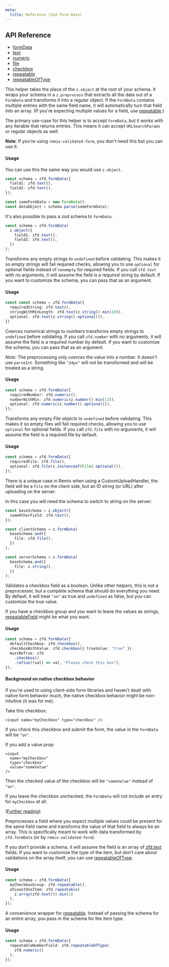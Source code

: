 ```yaml
---
meta:
  title: Reference (Zod Form Data)
---
```



## API Reference

- [formData](#formData)
- [text](#text)
- [numeric](#numeric)
- [file](#file)
- [checkbox](#checkbox)
- [repeatable](#repeatable)
- [repeatableOfType](#repeatableOfType)

<PropHeader
  prop="formData"
  type="(shape: ZodRawShape) => ZodEffects"
/>

This helper takes the place of the `z.object` at the root of your schema.
It wraps your schema in a `z.preprocess` that extracts all the data out of a `FormData`
and transforms it into a regular object.
If the `FormData` contains multiple entries with the same field name,
it will automatically turn that field into an array.
(If you're expecting multiple values for a field, use [repeatable](#repeatable).)

The primary use-case for this helper is to accept `FormData`,
but it works with any iterable that returns entries.
This means it can accept `URLSearchParams` or regular objects as well.

**Note**: If you're using `remix-validated-form`, you don't need this but you can use it.

#### Usage

You can use this the same way you would use `z.object`.

```ts
const schema = zfd.formData({
  field1: zfd.text(),
  field2: zfd.text(),
});

const someFormData = new FormData();
const dataObject = schema.parse(someFormData);
```

It's also possible to pass a zod schema to `formData`.

```ts
const schema = zfd.formData(
  z.object({
    field1: zfd.text(),
    field2: zfd.text(),
  })
);
```

<PropHeader
  prop="text"
  type="(schema?: ZodTypeAny) => ZodEffects"
/>

Transforms any empty strings to `undefined` before validating.
This makes it so empty strings will fail required checks,
allowing you to use `optional` for optional fields instead of `nonempty` for required fields.
If you call `zfd.text` with no arguments, it will assume the field is a required string by default.
If you want to customize the schema, you can pass that as an argument.

#### Usage

```ts
const const schema = zfd.formData({
  requiredString: zfd.text(),
  stringWithMinLength: zfd.text(z.string().min(10)),
  optional: zfd.text(z.string().optional()),
})
```

<PropHeader
  prop="numeric"
  type="(schema?: ZodTypeAny) => ZodEffects"
/>

Coerces numerical strings to numbers transforms empty strings to `undefined` before validating.
If you call `zfd.number` with no arguments,
it will assume the field is a required number by default.
If you want to customize the schema, you can pass that as an argument.

_Note:_ The preprocessing only _coerces_ the value into a number. It doesn't use `parseInt`.
Something like `"24px"` will not be transformed and will be treated as a string.

#### Usage

```ts
const schema = zfd.formData({
  requiredNumber: zfd.numeric(),
  numberWithMin: zfd.numeric(z.number().min(13)),
  optional: zfd.numeric(z.number().optional()),
});
```

<PropHeader
  prop="file"
  type="(schema?: ZodTypeAny) => ZodEffects"
/>

Transforms any empty File objects to `undefined` before validating.
This makes it so empty files will fail required checks,
allowing you to use `optional` for optional fields.
If you call `zfd.file` with no arguments, it will assume the field is a required file by default.

#### Usage

```ts
const schema = zfd.formData({
  requiredFile: zfd.file(),
  optional: zfd.file(z.instanceof(File).optional()),
});
```

There is a unique case in Remix when using a CustomUploadHandler,
the field will be a `File` on the client side, but an ID string (or URL) after uploading on the server.

In this case you will need the schema to switch to string on the server:

```ts
const baseSchema = z.object({
  someOtherField: zfd.text(),
});

const clientSchema = z.formData(
  baseSchema.and({
    file: zfd.file(),
  })
);

const serverSchema = z.formData(
  baseSchema.and({
    file: z.string(),
  })
);
```

<PropHeader
  prop="checkbox"
  type="(params?: { trueValue?: string }) => ZodUnion"
/>

Validates a checkbox field as a boolean.
Unlike other helpers, this is not a preprocesser,
but a complete schema that should do everything you need.
By default, it will treat `"on"` as true and `undefined` as false,
but you can customize the true value.

If you have a checkbox group and you want to leave the values as strings,
[repeatableField](#repeatableField) might be what you want.

#### Usage

```ts
const schema = zfd.formData({
  defaultCheckbox: zfd.checkbox(),
  checkboxWithValue: zfd.checkbox({ trueValue: "true" }),
  mustBeTrue: zfd
    .checkbox()
    .refine((val) => val, "Please check this box"),
});
```

#### Background on native checkbox behavior

If you're used to using client-side form libraries and haven't dealt with native form behavior much,
the native checkbox behavior might be non-intuitive (it was for me).

Take this checkbox:

```tsx
<input name="myCheckbox" type="checkbox" />
```

If you check this checkbox and submit the form, the value in the `FormData` will be `"on"`.

If you add a value prop:

```tsx
<input
  name="myCheckbox"
  type="checkbox"
  value="someValue"
/>
```

Then the checked value of the checkbox will be `"someValue"` instead of `"on"`.

If you leave the checkbox unchecked,
the `FormData` will not include an entry for `myCheckbox` at all.

([Further reading](https://developer.mozilla.org/en-US/docs/Web/HTML/Element/input/checkbox#value))

<PropHeader
  prop="repeatable"
  type="(schema?: ZodTypeAny) => ZodEffects"
/>

Preprocesses a field where you expect multiple values could be present for the same field name
and transforms the value of that field to always be an array.
This is specifically meant to work with data transformed by `zfd.formData`
(or by `remix-validated-form`).

If you don't provide a schema, it will assume the field is an array of [zfd.text](#text) fields.
If you want to customize the type of the item, but don't care about validations on the array itself,
you can use [repeatableOfType](#repeatableOfType).

#### Usage

```ts
const schema = zfd.formData({
  myCheckboxGroup: zfd.repeatable(),
  atLeastOneItem: zfd.repeatable(
    z.array(zfd.text()).min(1)
  ),
});
```

<PropHeader
  prop="repeatableOfType"
  type="(schema?: ZodTypeAny) => ZodEffects"
/>

A convenience wrapper for [repeatable](#repeatable).
Instead of passing the schema for an entire array, you pass in the schema for the item type.

#### Usage

```ts
const schema = zfd.formData({
  repeatableNumberField: zfd.repeatableOfType(
    zfd.numeric()
  ),
});
```
